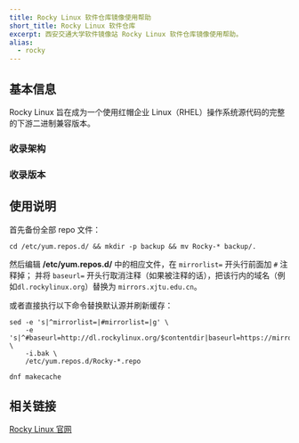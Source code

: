 ```yaml
---
title: Rocky Linux 软件仓库镜像使用帮助
short_title: Rocky Linux 软件仓库
excerpt: 西安交通大学软件镜像站 Rocky Linux 软件仓库镜像使用帮助。
alias:
  - rocky
---
```


## 基本信息

Rocky Linux 旨在成为一个使用红帽企业 Linux（RHEL）操作系统源代码的完整的下游二进制兼容版本。

### 收录架构

### 收录版本

## 使用说明

首先备份全部 repo 文件：

```shell
cd /etc/yum.repos.d/ && mkdir -p backup && mv Rocky-* backup/.
```

然后编辑 **/etc/yum.repos.d/** 中的相应文件，在 `mirrorlist=` 开头行前面加 `#` 注释掉；
并将 `baseurl=` 开头行取消注释（如果被注释的话），把该行内的域名（例如`dl.rockylinux.org`）替换为 `mirrors.xjtu.edu.cn`。

或者直接执行以下命令替换默认源并刷新缓存：

```shell
sed -e 's|^mirrorlist=|#mirrorlist=|g' \
    -e 's|^#baseurl=http://dl.rockylinux.org/$contentdir|baseurl=https://mirrors.xjtu.edu.cn/rockylinux|g' \
    -i.bak \
    /etc/yum.repos.d/Rocky-*.repo

dnf makecache
```

## 相关链接

[Rocky Linux 官网](https://rockylinux.org/)
